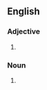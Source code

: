 {{also|mid-size}}

==English==

===Adjective===
{{en-adj|-}}

# {{alternative spelling of|en|mid-size}}

===Noun===
{{en-noun}}

# {{alternative spelling of|en|mid-size}}